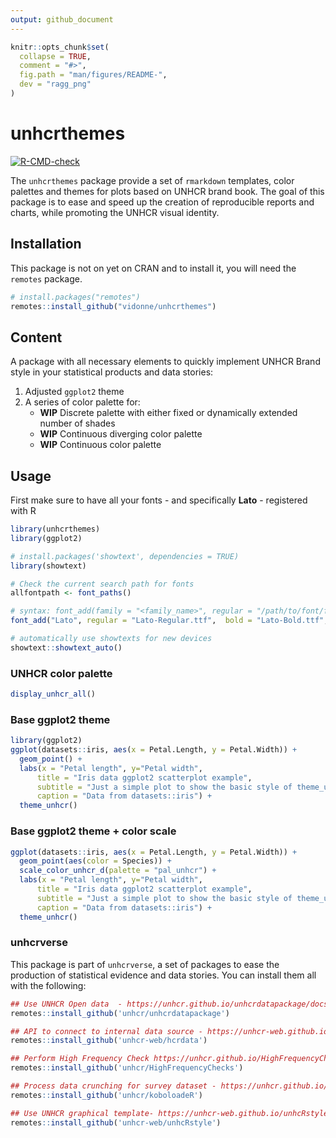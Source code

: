 ```yaml
---
output: github_document
---
```


<!-- README.md is generated from README.Rmd. Please edit that file -->

```r
knitr::opts_chunk$set(
  collapse = TRUE,
  comment = "#>",
  fig.path = "man/figures/README-",
  dev = "ragg_png"
)
```

# unhcrthemes

<!-- badges: start -->
[![R-CMD-check](https://github.com/vidonne/unhcrthemes/workflows/R-CMD-check/badge.svg)](https://github.com/vidonne/unhcrthemes/actions)
<!-- badges: end -->

The `unhcrthemes` package provide a set of `rmarkdown` templates, color palettes and themes for plots based on UNHCR brand book. The goal of this package is to ease and speed up the creation of reproducible reports and charts, while promoting the UNHCR visual identity.

## Installation

This package is not on yet on CRAN and to install it, you will need the `remotes` package.

```r
# install.packages("remotes")
remotes::install_github("vidonne/unhcrthemes")
```

## Content

A package with all necessary elements to quickly implement UNHCR Brand style in your statistical products and data stories:

1. Adjusted `ggplot2` theme
2. A series of color palette for:
    - **WIP** Discrete palette with either fixed or dynamically extended number of shades
    - **WIP** Continuous diverging color palette
    - **WIP** Continuous color palette

## Usage

First make sure to have all your fonts - and specifically **Lato** -  registered with R

```r
library(unhcrthemes)
library(ggplot2)

# install.packages('showtext', dependencies = TRUE)
library(showtext)

# Check the current search path for fonts
allfontpath <- font_paths()

# syntax: font_add(family = "<family_name>", regular = "/path/to/font/file")
font_add("Lato", regular = "Lato-Regular.ttf",  bold = "Lato-Bold.ttf", italic = "Lato-Italic.ttf")

# automatically use showtexts for new devices
showtext::showtext_auto()
```

### UNHCR color palette

```r
display_unhcr_all()
```

### Base ggplot2 theme

```r
library(ggplot2)
ggplot(datasets::iris, aes(x = Petal.Length, y = Petal.Width)) +
  geom_point() +
  labs(x = "Petal length", y="Petal width",
      title = "Iris data ggplot2 scatterplot example",
      subtitle = "Just a simple plot to show the basic style of theme_unhcr",
      caption = "Data from datasets::iris") +
  theme_unhcr()
```

### Base ggplot2 theme + color scale

```r
ggplot(datasets::iris, aes(x = Petal.Length, y = Petal.Width)) +
  geom_point(aes(color = Species)) +
  scale_color_unhcr_d(palette = "pal_unhcr") +
  labs(x = "Petal length", y="Petal width",
      title = "Iris data ggplot2 scatterplot example",
      subtitle = "Just a simple plot to show the basic style of theme_unhcr",
      caption = "Data from datasets::iris") +
  theme_unhcr()
```

### unhcrverse

This package is part of `unhcrverse`, a set of packages to ease the production of statistical evidence and data stories. You can install them all with the following:

```r
## Use UNHCR Open data  - https://unhcr.github.io/unhcrdatapackage/docs/
remotes::install_github('unhcr/unhcrdatapackage')

## API to connect to internal data source - https://unhcr-web.github.io/hcrdata/docs/
remotes::install_github('unhcr-web/hcrdata')

## Perform High Frequency Check https://unhcr.github.io/HighFrequencyChecks/docs/
remotes::install_github('unhcr/HighFrequencyChecks')

## Process data crunching for survey dataset - https://unhcr.github.io/koboloadeR/docs/
remotes::install_github('unhcr/koboloadeR')

## Use UNHCR graphical template- https://unhcr-web.github.io/unhcRstyle/docs/
remotes::install_github('unhcr-web/unhcRstyle')
```
